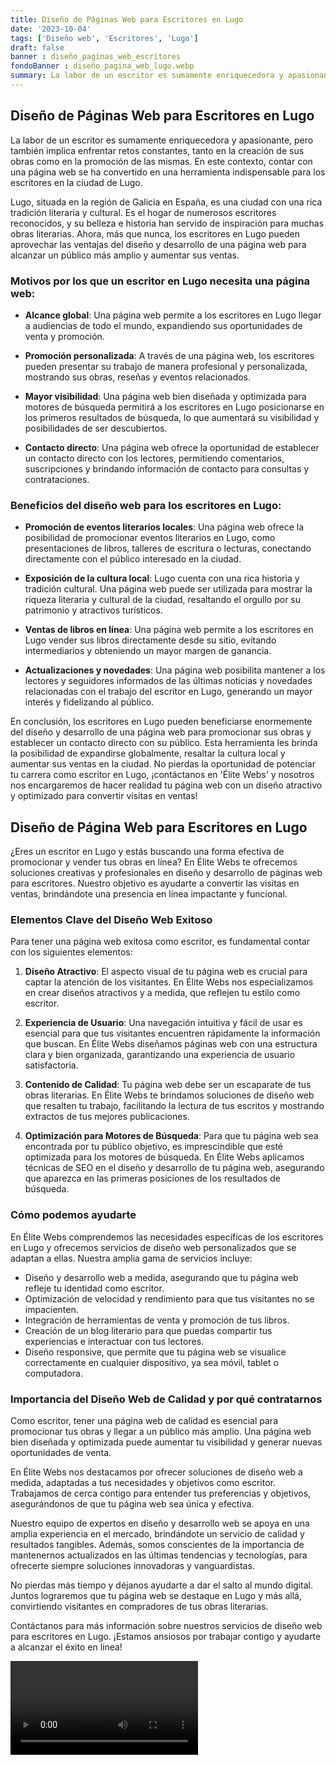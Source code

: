 ```yaml
---
title: Diseño de Páginas Web para Escritores en Lugo
date: '2023-10-04'
tags: ['Diseño web', 'Escritores', 'Lugo']
draft: false
banner : diseño_paginas_web_escritores
fondoBanner : diseño_pagina_web_lugo.webp
summary: La labor de un escritor es sumamente enriquecedora y apasionante, pero también implica enfrentar retos constantes, tanto en la creación de sus obras como en la promoción de las mismas. En este contexto, contar con una página web se ha convertido en una herramienta indispensable para los escritores en la ciudad de Lugo.
---
```


## Diseño de Páginas Web para Escritores en Lugo

La labor de un escritor es sumamente enriquecedora y apasionante, pero también implica enfrentar retos constantes, tanto en la creación de sus obras como en la promoción de las mismas. En este contexto, contar con una página web se ha convertido en una herramienta indispensable para los escritores en la ciudad de Lugo.

Lugo, situada en la región de Galicia en España, es una ciudad con una rica tradición literaria y cultural. Es el hogar de numerosos escritores reconocidos, y su belleza e historia han servido de inspiración para muchas obras literarias. Ahora, más que nunca, los escritores en Lugo pueden aprovechar las ventajas del diseño y desarrollo de una página web para alcanzar un público más amplio y aumentar sus ventas.

### Motivos por los que un escritor en Lugo necesita una página web:

- **Alcance global**: Una página web permite a los escritores en Lugo llegar a audiencias de todo el mundo, expandiendo sus oportunidades de venta y promoción.

- **Promoción personalizada**: A través de una página web, los escritores pueden presentar su trabajo de manera profesional y personalizada, mostrando sus obras, reseñas y eventos relacionados.

- **Mayor visibilidad**: Una página web bien diseñada y optimizada para motores de búsqueda permitirá a los escritores en Lugo posicionarse en los primeros resultados de búsqueda, lo que aumentará su visibilidad y posibilidades de ser descubiertos.

- **Contacto directo**: Una página web ofrece la oportunidad de establecer un contacto directo con los lectores, permitiendo comentarios, suscripciones y brindando información de contacto para consultas y contrataciones.

### Beneficios del diseño web para los escritores en Lugo:

- **Promoción de eventos literarios locales**: Una página web ofrece la posibilidad de promocionar eventos literarios en Lugo, como presentaciones de libros, talleres de escritura o lecturas, conectando directamente con el público interesado en la ciudad.

- **Exposición de la cultura local**: Lugo cuenta con una rica historia y tradición cultural. Una página web puede ser utilizada para mostrar la riqueza literaria y cultural de la ciudad, resaltando el orgullo por su patrimonio y atractivos turísticos.

- **Ventas de libros en línea**: Una página web permite a los escritores en Lugo vender sus libros directamente desde su sitio, evitando intermediarios y obteniendo un mayor margen de ganancia.

- **Actualizaciones y novedades**: Una página web posibilita mantener a los lectores y seguidores informados de las últimas noticias y novedades relacionadas con el trabajo del escritor en Lugo, generando un mayor interés y fidelizando al público.

En conclusión, los escritores en Lugo pueden beneficiarse enormemente del diseño y desarrollo de una página web para promocionar sus obras y establecer un contacto directo con su público. Esta herramienta les brinda la posibilidad de expandirse globalmente, resaltar la cultura local y aumentar sus ventas en la ciudad. No pierdas la oportunidad de potenciar tu carrera como escritor en Lugo, ¡contáctanos en 'Élite Webs' y nosotros nos encargaremos de hacer realidad tu página web con un diseño atractivo y optimizado para convertir visitas en ventas!

<GifSeo />

<Cta />

## Diseño de Página Web para Escritores en Lugo

¿Eres un escritor en Lugo y estás buscando una forma efectiva de promocionar y vender tus obras en línea? En Élite Webs te ofrecemos soluciones creativas y profesionales en diseño y desarrollo de páginas web para escritores. Nuestro objetivo es ayudarte a convertir las visitas en ventas, brindándote una presencia en línea impactante y funcional. 

### Elementos Clave del Diseño Web Exitoso

Para tener una página web exitosa como escritor, es fundamental contar con los siguientes elementos:

1. **Diseño Atractivo**: El aspecto visual de tu página web es crucial para captar la atención de los visitantes. En Élite Webs nos especializamos en crear diseños atractivos y a medida, que reflejen tu estilo como escritor.

2. **Experiencia de Usuario**: Una navegación intuitiva y fácil de usar es esencial para que tus visitantes encuentren rápidamente la información que buscan. En Élite Webs diseñamos páginas web con una estructura clara y bien organizada, garantizando una experiencia de usuario satisfactoria.

3. **Contenido de Calidad**: Tu página web debe ser un escaparate de tus obras literarias. En Élite Webs te brindamos soluciones de diseño web que resalten tu trabajo, facilitando la lectura de tus escritos y mostrando extractos de tus mejores publicaciones.

4. **Optimización para Motores de Búsqueda**: Para que tu página web sea encontrada por tu público objetivo, es imprescindible que esté optimizada para los motores de búsqueda. En Élite Webs aplicamos técnicas de SEO en el diseño y desarrollo de tu página web, asegurando que aparezca en las primeras posiciones de los resultados de búsqueda.

### Cómo podemos ayudarte

En Élite Webs comprendemos las necesidades específicas de los escritores en Lugo y ofrecemos servicios de diseño web personalizados que se adaptan a ellas. Nuestra amplia gama de servicios incluye:

- Diseño y desarrollo web a medida, asegurando que tu página web refleje tu identidad como escritor.
- Optimización de velocidad y rendimiento para que tus visitantes no se impacienten.
- Integración de herramientas de venta y promoción de tus libros.
- Creación de un blog literario para que puedas compartir tus experiencias e interactuar con tus lectores.
- Diseño responsive, que permite que tu página web se visualice correctamente en cualquier dispositivo, ya sea móvil, tablet o computadora.

### Importancia del Diseño Web de Calidad y por qué contratarnos

Como escritor, tener una página web de calidad es esencial para promocionar tus obras y llegar a un público más amplio. Una página web bien diseñada y optimizada puede aumentar tu visibilidad y generar nuevas oportunidades de venta.

En Élite Webs nos destacamos por ofrecer soluciones de diseño web a medida, adaptadas a tus necesidades y objetivos como escritor. Trabajamos de cerca contigo para entender tus preferencias y objetivos, asegurándonos de que tu página web sea única y efectiva.

Nuestro equipo de expertos en diseño y desarrollo web se apoya en una amplia experiencia en el mercado, brindándote un servicio de calidad y resultados tangibles. Además, somos conscientes de la importancia de mantenernos actualizados en las últimas tendencias y tecnologías, para ofrecerte siempre soluciones innovadoras y vanguardistas.

No pierdas más tiempo y déjanos ayudarte a dar el salto al mundo digital. Juntos lograremos que tu página web se destaque en Lugo y más allá, convirtiendo visitantes en compradores de tus obras literarias.

Contáctanos para más información sobre nuestros servicios de diseño web para escritores en Lugo. ¡Estamos ansiosos por trabajar contigo y ayudarte a alcanzar el éxito en línea!

<Video />

<CtaBot job='Escritores' city='Lugo'/>

<Gmaps query='Lugo+españa+maps' />